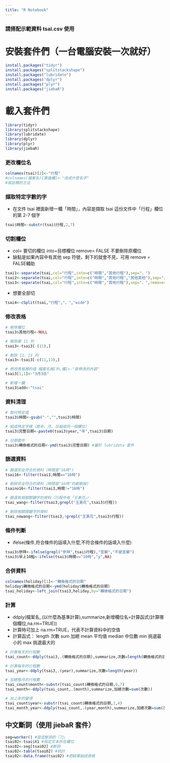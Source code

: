 ```yaml
---
title: "R Notebook"
---
```


### 請搭配示範資料 tsai.csv 使用

# 安裝套件們（一台電腦安裝一次就好）
```r
install.packages("tidyr")
install.packages("splitstackshape")
install.packages("lubridate")
install.packages("dplyr")
install.packages("plyr")
install.packages("jiebaR")
```

# 載入套件們
```r
library(tidyr)
library(splitstackshape)
library(lubridate)
library(dplyr)
library(plyr)
library(jiebaR)
```

### 更改欄位名
```r
colnames(tsai)[2]<-"行程"
#colnames(檔案名)[第幾欄]<-"改成什麼名字"
#寫註釋的方法
```

### 擷取特定字數的字
* 在文件 tsai 裡面新增一欄「時間」，內容是擷取 tsai 這份文件中「行程」欄位的第 2-7 個字
```r
tsai$時間<-substr(tsai$行程,2,7)
```

### 切割欄位
* col= 要切的欄位 into=目標欄位  remove= FALSE 不要刪除原欄位
* 缺點是如果內容中有其他 sep 符號，剩下的就會不見，可用 remove = FALSE輔助
```r
tsai1<-separate(tsai,col="行程",into=c("時間","其他行程"),sep="，")
tsai2<-separate(tsai,col="行程",into=c("時間","其他行程","其他其他"),sep="，")
tsai3<-separate(tsai,col="行程",into=c("時間","其他行程"),sep="，",remove=FALSE)
```

* 想要全部切
```r
tsai4<-cSplit(tsai,"行程","，","wide")
```

### 修改表格
```r
# 刪除欄位
tsai3$其他行程<-NULL

# 刪除第 11 列
tsai3<-tsai3[-(11),]

# 刪除 11、13 列
tsai3<-tsai3[-c(11,13),]

# 修改表格裡的值 檔案名稱[列,欄]<-"欲修改的內容"
tsai3[1,1]<-"3月3日"

# 新增一欄
tsai3$add<-"tsai"
```

### 資料清理
```r
# 取代特定值
tsai3$時間<-gsub("-","",tsai3$時間)

# 組成特定字樣（將年、月、日組成同一個欄位）
tsai3$完整日期<-paste0(tsai3$year,"年",tsai3$日期)

# 日期套件
tsai3$轉換格式的日期<-ymd(tsai3$完整日期) #屬於 lubridata 套件
```

### 篩選資料
```r
# 篩選完全符合的資料（時間是"16時")
tsai16<-filter(tsai3,時間=="16時")

# 剔除完全符合的資料（時間是"16時"的都刪掉)
tsaino16<-filter(tsai3,時間!="16時")

# 篩選有相關關鍵字的資料（行程中有「王美花」）
tsai_wang<-filter(tsai3,grepl("王美花",tsai3$行程))

# 剔除相關關鍵字的資料
tsai_nowang<-filter(tsai3,!grepl("王美花",tsai3$行程))

```

### 條件判斷
* ifelse(條件,符合條件的話填入什麼,不符合條件的話填入什麼)
```r
tsai3$參拜<-ifelse(grepl("參拜",tsai$行程),"宮廟","不是宮廟")
tsai3$早上10點<-ifelse(tsai3$時間=="10時","y",NA)
```

### 合併資料
```r
colnames(holiday)[1]<-"轉換格式的日期"
holiday$轉換格式的日期<-ymd(holiday$轉換格式的日期)
tsai_holiday<-left_join(tsai3,holiday,by="轉換格式的日期")
```

### 計算
* ddply(檔案名,.(以什麼為基準計算),summarize,新增欄位名=計算函式(計算哪個欄位,na.rm=TRUE))
* 計算時可加上 na.rm=TRUE，代表不計算資料中的空值
* 計算函式：
length 次數
sum 加總
mean 平均值
median 中位數
min 挑選最小的
max 挑選最大的

```r
# 計算每天的行程數
tsai_count<-ddply(tsai3,.(轉換格式的日期),summarize,次數=length(轉換格式的日期))

# 計算每年的行程數
tsai_year<-ddply(tsai3,.(year),summarize,次數=length(year))

# 加總每月的行程數
tsai_count$month<-substr(tsai_count$轉換格式的日期,6,7)
tsai_month<-ddply(tsai_count,.(month),summarize,加總次數=sum(次數))

# 加上年的變項
tsai_count$year<-substr(tsai_count$轉換格式的日期,1,4)
tsai_month_year<-ddply(tsai_count,.(year,month),summarize,加總次數=sum(次數))
```

## 中文斷詞（使用 jiebaR 套件）
```r
seg=worker() #設定斷詞的「刀」
tsai02<-tsai$X1 #指定文本所在欄位
tsai02<-seg[tsai02] #斷詞
tsai02<-table(tsai02) #統計
tsai02<-data.frame(tsai02) #把結果組成表格
```

